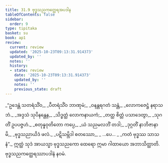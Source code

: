 ```yaml
---
title: 31.9 ဗုဒ္ဓသညကတ္ထေရအပဒါန
tableOfContents: false
sidebar:
  order: 9
type: tipitaka
basket: su
book: ap1
review:
  current: review
  updated: '2025-10-23T09:13:31.914373'
  updated_by: ''
  notes: ''
  history:
  - state: review
    date: '2025-10-23T09:13:31.914373'
    updated_by: ''
    notes: ''
    previous_state: draft
---
```



<ReviewStatus review={frontmatter.review} showDetails={true} />

<HypothesisAnnotation frontmatter={frontmatter} />

<DynamicBreadcrumb />

<Division number="43" book="ap1" e="ch" v="20" p="286">

<Paragraph number="3490" type="verses" book="ap1">
_“ဥဒေန္တံ သတရံသိံဝ,_  
_ပီတရံသိံဝ ဘာဏုမံ;_  
_ဝနန္တရဂတံ သန္တံ,_  
_လောကဇေဋ္ဌံ နရာသဘံ._  

</Paragraph>

</Division>
<Division number="44" book="ap1" e="ch" v="20" p="286">

<Paragraph number="3491" type="verses" book="ap1">
_အဒ္ဒသံ သုပိနန္တေန,_  
_သိဒ္ဓတ္ထံ လောကနာယကံ;_  
_တတ္ထ စိတ္တံ ပသာဒေတွာ,_  
_သုဂတိံ ဥပပဇ္ဇဟံ._  

</Paragraph>

</Division>
<Division number="45" book="ap1" e="ch" v="20" p="286">

<Paragraph number="3492" type="verses" book="ap1">
_စတုန္နဝုတိတော ကပ္ပေ,_  
_ယံ သညမလဘိံ တဒါ;_  
_ဒုဂ္ဂတိံ နာဘိဇာနာမိ,_  
_ဗုဒ္ဓသညာယိဒံ ဖလံ._  

</Paragraph>

</Division>
<Division number="46" book="ap1" e="ch" v="20" p="287">

<Paragraph number="3493" type="verses" book="ap1">
_ပဋိသမ္ဘိဒါ စတဿော,_  
_ …ပေ… _  
_ကတံ ဗုဒ္ဓဿ သာသနံ”._  

</Paragraph>

<Paragraph number="3494" book="ap1">
ဣတ္ထံ သုဒံ အာယသ္မာ ဗုဒ္ဓသညကော ထေရော ဣမာ ဂါထာယော အဘာသိတ္ထာတိ.

</Paragraph>
</Division>

<Paragraph number="3495" type="center" book="ap1">
ဗုဒ္ဓသညကတ္ထေရဿာပဒါနံ နဝမံ.
</Paragraph>